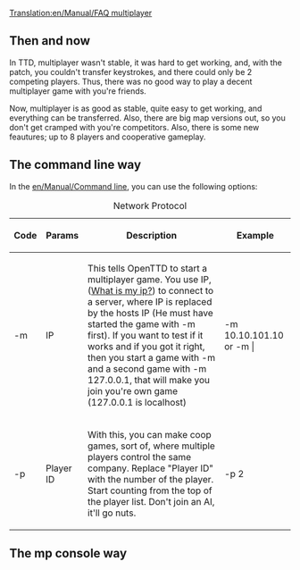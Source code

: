 [[Translation:en/Manual/FAQ multiplayer]]
== Then and now ==

In TTD, multiplayer wasn't stable, it was hard to get working, and, with the patch, you couldn't transfer keystrokes, and there could only be 2 competing players. Thus, there was no good way to play a decent multiplayer game with you're friends.

Now, multiplayer is as good as stable, quite easy to get working, and everything can be transferred. Also, there are big map versions out, so you don't get cramped with you're competitors. Also, there is some new feautures; up to 8 players and cooperative gameplay.

== The command line way ==

In the [[en/Manual/Command line]], you can use the following options:

{| border="1"
|+ Network Protocol
|-
! Code !! Params !! Description !! Example
|-
| -m || IP || This tells OpenTTD to start a multiplayer game. You use IP, ([http://www.whatismyip.com What is my ip?]) to connect to a server, where IP is replaced by the hosts IP (He must have started the game with -m first). If you want to test if it works and if you got it right, then you start a game with -m and a second game with -m 127.0.0.1, that will make you join you're own game (127.0.0.1 is localhost) || 
-m 10.10.101.10 or -m |
|-
| -p || Player ID || With this, you can make coop games, sort of, where multiple players control the same company. Replace "Player ID" with the number of the player. Start counting from the top of the player list. Don't join an AI, it'll go nuts. || -p 2 ||
|}

== The mp console way ==